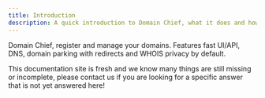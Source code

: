 ```yaml
---
title: Introduction
description: A quick introduction to Domain Chief, what it does and how to use it.
---
```


Domain Chief, register and manage your domains. Features fast UI/API, DNS, domain parking with redirects and WHOIS privacy by default.

<Callout type="info" title="We are working on it!">
    This documentation site is fresh and we know many things are still missing or incomplete, please <ExternalLink href="https://chief.app/contact">contact us</ExternalLink> if you are looking for a specific answer that is not yet answered here!
</Callout>
